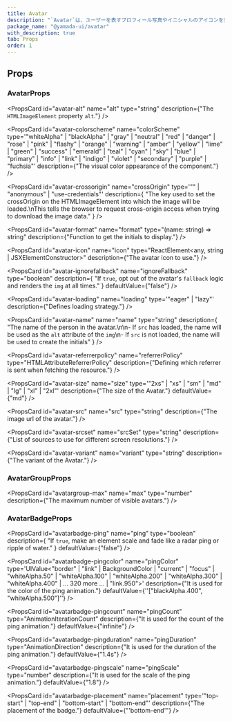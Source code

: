 ```yaml
---
title: Avatar
description: "`Avatar`は、ユーザーを表すプロフィール写真やイニシャルのアイコンを表示するコンポーネントです。"
package_name: "@yamada-ui/avatar"
with_description: true
tab: Props
order: 1
---
```


## Props

### AvatarProps

<PropsCard id="avatar-_accept" name="_accept" type="CSSUIObject" />

<PropsCard id="avatar-_active" name="_active" type="CSSUIObject" />

<PropsCard id="avatar-_after" name="_after" type="CSSUIObject" />

<PropsCard id="avatar-_anylink" name="_anyLink" type="CSSUIObject" />

<PropsCard id="avatar-_autofill" name="_autofill" type="CSSUIObject" />

<PropsCard id="avatar-_backdrop" name="_backdrop" type="CSSUIObject" />

<PropsCard id="avatar-_before" name="_before" type="CSSUIObject" />

<PropsCard id="avatar-_between" name="_between" type="CSSUIObject" />

<PropsCard id="avatar-_blank" name="_blank" type="CSSUIObject" />

<PropsCard id="avatar-_checked" name="_checked" type="CSSUIObject" />

<PropsCard id="avatar-_cue" name="_cue" type="CSSUIObject" />

<PropsCard id="avatar-_cueregion" name="_cueRegion" type="CSSUIObject" />

<PropsCard id="avatar-_dark" name="_dark" type="CSSUIObject" />

<PropsCard id="avatar-_default" name="_default" type="CSSUIObject" />

<PropsCard id="avatar-_disabled" name="_disabled" type="CSSUIObject" />

<PropsCard id="avatar-_empty" name="_empty" type="CSSUIObject" />

<PropsCard id="avatar-_enabled" name="_enabled" type="CSSUIObject" />

<PropsCard id="avatar-_end" name="_end" type="CSSUIObject" />

<PropsCard id="avatar-_even" name="_even" type="CSSUIObject" />

<PropsCard id="avatar-_expanded" name="_expanded" type="CSSUIObject" />

<PropsCard id="avatar-_fileselector" name="_fileSelector" type="CSSUIObject" />

<PropsCard id="avatar-_filled" name="_filled" type="CSSUIObject" />

<PropsCard id="avatar-_first" name="_first" type="CSSUIObject" />

<PropsCard id="avatar-_firstletter" name="_firstLetter" type="CSSUIObject" />

<PropsCard id="avatar-_firstline" name="_firstLine" type="CSSUIObject" />

<PropsCard id="avatar-_focus" name="_focus" type="CSSUIObject" />

<PropsCard id="avatar-_focusvisible" name="_focusVisible" type="CSSUIObject" />

<PropsCard id="avatar-_focuswithin" name="_focusWithin" type="CSSUIObject" />

<PropsCard id="avatar-_fullscreen" name="_fullScreen" type="CSSUIObject" />

<PropsCard id="avatar-_grabbed" name="_grabbed" type="CSSUIObject" />

<PropsCard id="avatar-_groupaccept" name="_groupAccept" type="CSSUIObject" />

<PropsCard id="avatar-_groupactive" name="_groupActive" type="CSSUIObject" />

<PropsCard id="avatar-_groupblank" name="_groupBlank" type="CSSUIObject" />

<PropsCard id="avatar-_groupchecked" name="_groupChecked" type="CSSUIObject" />

<PropsCard
  id="avatar-_groupdisabled"
  name="_groupDisabled"
  type="CSSUIObject"
/>

<PropsCard id="avatar-_groupenabled" name="_groupEnabled" type="CSSUIObject" />

<PropsCard
  id="avatar-_groupexpanded"
  name="_groupExpanded"
  type="CSSUIObject"
/>

<PropsCard id="avatar-_groupfocus" name="_groupFocus" type="CSSUIObject" />

<PropsCard
  id="avatar-_groupfocusvisible"
  name="_groupFocusVisible"
  type="CSSUIObject"
/>

<PropsCard
  id="avatar-_groupfocuswithin"
  name="_groupFocusWithin"
  type="CSSUIObject"
/>

<PropsCard id="avatar-_groupgrabbed" name="_groupGrabbed" type="CSSUIObject" />

<PropsCard
  id="avatar-_grouphorizontal"
  name="_groupHorizontal"
  type="CSSUIObject"
/>

<PropsCard id="avatar-_grouphover" name="_groupHover" type="CSSUIObject" />

<PropsCard id="avatar-_groupidle" name="_groupIdle" type="CSSUIObject" />

<PropsCard id="avatar-_groupinvalid" name="_groupInvalid" type="CSSUIObject" />

<PropsCard id="avatar-_grouploaded" name="_groupLoaded" type="CSSUIObject" />

<PropsCard id="avatar-_grouploading" name="_groupLoading" type="CSSUIObject" />

<PropsCard
  id="avatar-_groupoptional"
  name="_groupOptional"
  type="CSSUIObject"
/>

<PropsCard
  id="avatar-_groupplaceholdershown"
  name="_groupPlaceholderShown"
  type="CSSUIObject"
/>

<PropsCard id="avatar-_grouppressed" name="_groupPressed" type="CSSUIObject" />

<PropsCard
  id="avatar-_groupreadonly"
  name="_groupReadOnly"
  type="CSSUIObject"
/>

<PropsCard
  id="avatar-_groupreadwrite"
  name="_groupReadWrite"
  type="CSSUIObject"
/>

<PropsCard id="avatar-_groupreject" name="_groupReject" type="CSSUIObject" />

<PropsCard
  id="avatar-_grouprequired"
  name="_groupRequired"
  type="CSSUIObject"
/>

<PropsCard
  id="avatar-_groupselected"
  name="_groupSelected"
  type="CSSUIObject"
/>

<PropsCard
  id="avatar-_groupuserinvalid"
  name="_groupUserInvalid"
  type="CSSUIObject"
/>

<PropsCard id="avatar-_groupvalid" name="_groupValid" type="CSSUIObject" />

<PropsCard
  id="avatar-_groupvertical"
  name="_groupVertical"
  type="CSSUIObject"
/>

<PropsCard id="avatar-_hidden" name="_hidden" type="CSSUIObject" />

<PropsCard id="avatar-_holiday" name="_holiday" type="CSSUIObject" />

<PropsCard id="avatar-_horizontal" name="_horizontal" type="CSSUIObject" />

<PropsCard id="avatar-_hover" name="_hover" type="CSSUIObject" />

<PropsCard id="avatar-_idle" name="_idle" type="CSSUIObject" />

<PropsCard
  id="avatar-_indeterminate"
  name="_indeterminate"
  type="CSSUIObject"
/>

<PropsCard id="avatar-_inrange" name="_inRange" type="CSSUIObject" />

<PropsCard id="avatar-_invalid" name="_invalid" type="CSSUIObject" />

<PropsCard id="avatar-_last" name="_last" type="CSSUIObject" />

<PropsCard id="avatar-_light" name="_light" type="CSSUIObject" />

<PropsCard id="avatar-_link" name="_link" type="CSSUIObject" />

<PropsCard id="avatar-_loaded" name="_loaded" type="CSSUIObject" />

<PropsCard id="avatar-_loading" name="_loading" type="CSSUIObject" />

<PropsCard id="avatar-_marker" name="_marker" type="CSSUIObject" />

<PropsCard id="avatar-_mediadark" name="_mediaDark" type="CSSUIObject" />

<PropsCard id="avatar-_medialight" name="_mediaLight" type="CSSUIObject" />

<PropsCard
  id="avatar-_mediareducemotion"
  name="_mediaReduceMotion"
  type="CSSUIObject"
/>

<PropsCard id="avatar-_modal" name="_modal" type="CSSUIObject" />

<PropsCard id="avatar-_nativeactive" name="_nativeActive" type="CSSUIObject" />

<PropsCard
  id="avatar-_nativechecked"
  name="_nativeChecked"
  type="CSSUIObject"
/>

<PropsCard
  id="avatar-_nativedisabled"
  name="_nativeDisabled"
  type="CSSUIObject"
/>

<PropsCard id="avatar-_nativefocus" name="_nativeFocus" type="CSSUIObject" />

<PropsCard
  id="avatar-_nativefocusvisible"
  name="_nativeFocusVisible"
  type="CSSUIObject"
/>

<PropsCard
  id="avatar-_nativefocuswithin"
  name="_nativeFocusWithin"
  type="CSSUIObject"
/>

<PropsCard id="avatar-_nativehidden" name="_nativeHidden" type="CSSUIObject" />

<PropsCard id="avatar-_nativehover" name="_nativeHover" type="CSSUIObject" />

<PropsCard
  id="avatar-_nativereadonly"
  name="_nativeReadOnly"
  type="CSSUIObject"
/>

<PropsCard id="avatar-_nativetarget" name="_nativeTarget" type="CSSUIObject" />

<PropsCard id="avatar-_nativevalid" name="_nativeValid" type="CSSUIObject" />

<PropsCard id="avatar-_notfirst" name="_notFirst" type="CSSUIObject" />

<PropsCard id="avatar-_notlast" name="_notLast" type="CSSUIObject" />

<PropsCard id="avatar-_nottarget" name="_notTarget" type="CSSUIObject" />

<PropsCard id="avatar-_odd" name="_odd" type="CSSUIObject" />

<PropsCard id="avatar-_only" name="_only" type="CSSUIObject" />

<PropsCard id="avatar-_optional" name="_optional" type="CSSUIObject" />

<PropsCard id="avatar-_outrange" name="_outRange" type="CSSUIObject" />

<PropsCard id="avatar-_outside" name="_outside" type="CSSUIObject" />

<PropsCard id="avatar-_paused" name="_paused" type="CSSUIObject" />

<PropsCard id="avatar-_peeraccept" name="_peerAccept" type="CSSUIObject" />

<PropsCard id="avatar-_peeractive" name="_peerActive" type="CSSUIObject" />

<PropsCard id="avatar-_peerblank" name="_peerBlank" type="CSSUIObject" />

<PropsCard id="avatar-_peerchecked" name="_peerChecked" type="CSSUIObject" />

<PropsCard id="avatar-_peerdisabled" name="_peerDisabled" type="CSSUIObject" />

<PropsCard id="avatar-_peerenabled" name="_peerEnabled" type="CSSUIObject" />

<PropsCard id="avatar-_peerexpanded" name="_peerExpanded" type="CSSUIObject" />

<PropsCard id="avatar-_peerfocus" name="_peerFocus" type="CSSUIObject" />

<PropsCard
  id="avatar-_peerfocusvisible"
  name="_peerFocusVisible"
  type="CSSUIObject"
/>

<PropsCard
  id="avatar-_peerfocuswithin"
  name="_peerFocusWithin"
  type="CSSUIObject"
/>

<PropsCard id="avatar-_peergrabbed" name="_peerGrabbed" type="CSSUIObject" />

<PropsCard
  id="avatar-_peerhorizontal"
  name="_peerHorizontal"
  type="CSSUIObject"
/>

<PropsCard id="avatar-_peerhover" name="_peerHover" type="CSSUIObject" />

<PropsCard id="avatar-_peeridle" name="_peerIdle" type="CSSUIObject" />

<PropsCard id="avatar-_peerinvalid" name="_peerInvalid" type="CSSUIObject" />

<PropsCard id="avatar-_peerloaded" name="_peerLoaded" type="CSSUIObject" />

<PropsCard id="avatar-_peerloading" name="_peerLoading" type="CSSUIObject" />

<PropsCard id="avatar-_peeroptional" name="_peerOptional" type="CSSUIObject" />

<PropsCard
  id="avatar-_peerplaceholdershown"
  name="_peerPlaceholderShown"
  type="CSSUIObject"
/>

<PropsCard id="avatar-_peerpressed" name="_peerPressed" type="CSSUIObject" />

<PropsCard id="avatar-_peerreadonly" name="_peerReadOnly" type="CSSUIObject" />

<PropsCard
  id="avatar-_peerreadwrite"
  name="_peerReadWrite"
  type="CSSUIObject"
/>

<PropsCard id="avatar-_peerreject" name="_peerReject" type="CSSUIObject" />

<PropsCard id="avatar-_peerrequired" name="_peerRequired" type="CSSUIObject" />

<PropsCard id="avatar-_peerselected" name="_peerSelected" type="CSSUIObject" />

<PropsCard
  id="avatar-_peeruserinvalid"
  name="_peerUserInvalid"
  type="CSSUIObject"
/>

<PropsCard id="avatar-_peervalid" name="_peerValid" type="CSSUIObject" />

<PropsCard id="avatar-_peervertical" name="_peerVertical" type="CSSUIObject" />

<PropsCard id="avatar-_picture" name="_picture" type="CSSUIObject" />

<PropsCard id="avatar-_placeholder" name="_placeholder" type="CSSUIObject" />

<PropsCard
  id="avatar-_placeholdershown"
  name="_placeholderShown"
  type="CSSUIObject"
/>

<PropsCard id="avatar-_playing" name="_playing" type="CSSUIObject" />

<PropsCard id="avatar-_pressed" name="_pressed" type="CSSUIObject" />

<PropsCard id="avatar-_print" name="_print" type="CSSUIObject" />

<PropsCard id="avatar-_readonly" name="_readOnly" type="CSSUIObject" />

<PropsCard id="avatar-_readwrite" name="_readWrite" type="CSSUIObject" />

<PropsCard id="avatar-_reject" name="_reject" type="CSSUIObject" />

<PropsCard id="avatar-_required" name="_required" type="CSSUIObject" />

<PropsCard id="avatar-_ripple" name="_ripple" type="CSSUIObject" />

<PropsCard id="avatar-_scrollbar" name="_scrollbar" type="CSSUIObject" />

<PropsCard
  id="avatar-_scrollbarbutton"
  name="_scrollbarButton"
  type="CSSUIObject"
/>

<PropsCard
  id="avatar-_scrollbarcorner"
  name="_scrollbarCorner"
  type="CSSUIObject"
/>

<PropsCard
  id="avatar-_scrollbarthumb"
  name="_scrollbarThumb"
  type="CSSUIObject"
/>

<PropsCard
  id="avatar-_scrollbartrack"
  name="_scrollbarTrack"
  type="CSSUIObject"
/>

<PropsCard
  id="avatar-_scrollbartrackpiece"
  name="_scrollbarTrackPiece"
  type="CSSUIObject"
/>

<PropsCard id="avatar-_selected" name="_selected" type="CSSUIObject" />

<PropsCard id="avatar-_selection" name="_selection" type="CSSUIObject" />

<PropsCard id="avatar-_start" name="_start" type="CSSUIObject" />

<PropsCard id="avatar-_target" name="_target" type="CSSUIObject" />

<PropsCard id="avatar-_today" name="_today" type="CSSUIObject" />

<PropsCard id="avatar-_userinvalid" name="_userInvalid" type="CSSUIObject" />

<PropsCard id="avatar-_valid" name="_valid" type="CSSUIObject" />

<PropsCard id="avatar-_vertical" name="_vertical" type="CSSUIObject" />

<PropsCard id="avatar-_visited" name="_visited" type="CSSUIObject" />

<PropsCard id="avatar-_weekend" name="_weekend" type="CSSUIObject" />

<PropsCard
  id="avatar-alt"
  name="alt"
  type="string"
  description={"The `HTMLImageElement` property `alt`."}
/>

<PropsCard
  id="avatar-colorscheme"
  name="colorScheme"
  type='"whiteAlpha" | "blackAlpha" | "gray" | "neutral" | "red" | "danger" | "rose" | "pink" | "flashy" | "orange" | "warning" | "amber" | "yellow" | "lime" | "green" | "success" | "emerald" | "teal" | "cyan" | "sky" | "blue" | "primary" | "info" | "link" | "indigo" | "violet" | "secondary" | "purple" | "fuchsia"'
  description={"The visual color appearance of the component."}
/>

<PropsCard
  id="avatar-crossorigin"
  name="crossOrigin"
  type='"" | "anonymous" | "use-credentials"'
  description={
    "The key used to set the crossOrigin on the HTMLImageElement into which the image will be loaded.\nThis tells the browser to request cross-origin access when trying to download the image data."
  }
/>

<PropsCard
  id="avatar-format"
  name="format"
  type="(name: string) => string"
  description={"Function to get the initials to display."}
/>

<PropsCard
  id="avatar-icon"
  name="icon"
  type="ReactElement<any, string | JSXElementConstructor<any>>"
  description={"The avatar icon to use."}
/>

<PropsCard
  id="avatar-ignorefallback"
  name="ignoreFallback"
  type="boolean"
  description={
    "If `true`, opt out of the avatar's `fallback` logic and renders the `img` at all times."
  }
  defaultValue={"false"}
/>

<PropsCard
  id="avatar-loading"
  name="loading"
  type='"eager" | "lazy"'
  description={"Defines loading strategy."}
/>

<PropsCard
  id="avatar-name"
  name="name"
  type="string"
  description={
    "The name of the person in the avatar.\n\n- If `src` has loaded, the name will be used as the `alt` attribute of the `img`\n- If `src` is not loaded, the name will be used to create the initials"
  }
/>

<PropsCard
  id="avatar-referrerpolicy"
  name="referrerPolicy"
  type="HTMLAttributeReferrerPolicy"
  description={"Defining which referrer is sent when fetching the resource."}
/>

<PropsCard
  id="avatar-size"
  name="size"
  type='"2xs" | "xs" | "sm" | "md" | "lg" | "xl" | "2xl"'
  description={"The size of the Avatar."}
  defaultValue={"md"}
/>

<PropsCard
  id="avatar-src"
  name="src"
  type="string"
  description={"The image url of the avatar."}
/>

<PropsCard
  id="avatar-srcset"
  name="srcSet"
  type="string"
  description={"List of sources to use for different screen resolutions."}
/>

<PropsCard
  id="avatar-variant"
  name="variant"
  type="string"
  description={"The variant of the Avatar."}
/>

### AvatarGroupProps

<PropsCard id="avatargroup-_accept" name="_accept" type="CSSUIObject" />

<PropsCard id="avatargroup-_active" name="_active" type="CSSUIObject" />

<PropsCard id="avatargroup-_after" name="_after" type="CSSUIObject" />

<PropsCard id="avatargroup-_anylink" name="_anyLink" type="CSSUIObject" />

<PropsCard id="avatargroup-_autofill" name="_autofill" type="CSSUIObject" />

<PropsCard id="avatargroup-_backdrop" name="_backdrop" type="CSSUIObject" />

<PropsCard id="avatargroup-_before" name="_before" type="CSSUIObject" />

<PropsCard id="avatargroup-_between" name="_between" type="CSSUIObject" />

<PropsCard id="avatargroup-_blank" name="_blank" type="CSSUIObject" />

<PropsCard id="avatargroup-_checked" name="_checked" type="CSSUIObject" />

<PropsCard id="avatargroup-_cue" name="_cue" type="CSSUIObject" />

<PropsCard id="avatargroup-_cueregion" name="_cueRegion" type="CSSUIObject" />

<PropsCard id="avatargroup-_dark" name="_dark" type="CSSUIObject" />

<PropsCard id="avatargroup-_default" name="_default" type="CSSUIObject" />

<PropsCard id="avatargroup-_disabled" name="_disabled" type="CSSUIObject" />

<PropsCard id="avatargroup-_empty" name="_empty" type="CSSUIObject" />

<PropsCard id="avatargroup-_enabled" name="_enabled" type="CSSUIObject" />

<PropsCard id="avatargroup-_end" name="_end" type="CSSUIObject" />

<PropsCard id="avatargroup-_even" name="_even" type="CSSUIObject" />

<PropsCard id="avatargroup-_expanded" name="_expanded" type="CSSUIObject" />

<PropsCard
  id="avatargroup-_fileselector"
  name="_fileSelector"
  type="CSSUIObject"
/>

<PropsCard id="avatargroup-_filled" name="_filled" type="CSSUIObject" />

<PropsCard id="avatargroup-_first" name="_first" type="CSSUIObject" />

<PropsCard
  id="avatargroup-_firstletter"
  name="_firstLetter"
  type="CSSUIObject"
/>

<PropsCard id="avatargroup-_firstline" name="_firstLine" type="CSSUIObject" />

<PropsCard id="avatargroup-_focus" name="_focus" type="CSSUIObject" />

<PropsCard
  id="avatargroup-_focusvisible"
  name="_focusVisible"
  type="CSSUIObject"
/>

<PropsCard
  id="avatargroup-_focuswithin"
  name="_focusWithin"
  type="CSSUIObject"
/>

<PropsCard id="avatargroup-_fullscreen" name="_fullScreen" type="CSSUIObject" />

<PropsCard id="avatargroup-_grabbed" name="_grabbed" type="CSSUIObject" />

<PropsCard
  id="avatargroup-_groupaccept"
  name="_groupAccept"
  type="CSSUIObject"
/>

<PropsCard
  id="avatargroup-_groupactive"
  name="_groupActive"
  type="CSSUIObject"
/>

<PropsCard id="avatargroup-_groupblank" name="_groupBlank" type="CSSUIObject" />

<PropsCard
  id="avatargroup-_groupchecked"
  name="_groupChecked"
  type="CSSUIObject"
/>

<PropsCard
  id="avatargroup-_groupdisabled"
  name="_groupDisabled"
  type="CSSUIObject"
/>

<PropsCard
  id="avatargroup-_groupenabled"
  name="_groupEnabled"
  type="CSSUIObject"
/>

<PropsCard
  id="avatargroup-_groupexpanded"
  name="_groupExpanded"
  type="CSSUIObject"
/>

<PropsCard id="avatargroup-_groupfocus" name="_groupFocus" type="CSSUIObject" />

<PropsCard
  id="avatargroup-_groupfocusvisible"
  name="_groupFocusVisible"
  type="CSSUIObject"
/>

<PropsCard
  id="avatargroup-_groupfocuswithin"
  name="_groupFocusWithin"
  type="CSSUIObject"
/>

<PropsCard
  id="avatargroup-_groupgrabbed"
  name="_groupGrabbed"
  type="CSSUIObject"
/>

<PropsCard
  id="avatargroup-_grouphorizontal"
  name="_groupHorizontal"
  type="CSSUIObject"
/>

<PropsCard id="avatargroup-_grouphover" name="_groupHover" type="CSSUIObject" />

<PropsCard id="avatargroup-_groupidle" name="_groupIdle" type="CSSUIObject" />

<PropsCard
  id="avatargroup-_groupinvalid"
  name="_groupInvalid"
  type="CSSUIObject"
/>

<PropsCard
  id="avatargroup-_grouploaded"
  name="_groupLoaded"
  type="CSSUIObject"
/>

<PropsCard
  id="avatargroup-_grouploading"
  name="_groupLoading"
  type="CSSUIObject"
/>

<PropsCard
  id="avatargroup-_groupoptional"
  name="_groupOptional"
  type="CSSUIObject"
/>

<PropsCard
  id="avatargroup-_groupplaceholdershown"
  name="_groupPlaceholderShown"
  type="CSSUIObject"
/>

<PropsCard
  id="avatargroup-_grouppressed"
  name="_groupPressed"
  type="CSSUIObject"
/>

<PropsCard
  id="avatargroup-_groupreadonly"
  name="_groupReadOnly"
  type="CSSUIObject"
/>

<PropsCard
  id="avatargroup-_groupreadwrite"
  name="_groupReadWrite"
  type="CSSUIObject"
/>

<PropsCard
  id="avatargroup-_groupreject"
  name="_groupReject"
  type="CSSUIObject"
/>

<PropsCard
  id="avatargroup-_grouprequired"
  name="_groupRequired"
  type="CSSUIObject"
/>

<PropsCard
  id="avatargroup-_groupselected"
  name="_groupSelected"
  type="CSSUIObject"
/>

<PropsCard
  id="avatargroup-_groupuserinvalid"
  name="_groupUserInvalid"
  type="CSSUIObject"
/>

<PropsCard id="avatargroup-_groupvalid" name="_groupValid" type="CSSUIObject" />

<PropsCard
  id="avatargroup-_groupvertical"
  name="_groupVertical"
  type="CSSUIObject"
/>

<PropsCard id="avatargroup-_hidden" name="_hidden" type="CSSUIObject" />

<PropsCard id="avatargroup-_holiday" name="_holiday" type="CSSUIObject" />

<PropsCard id="avatargroup-_horizontal" name="_horizontal" type="CSSUIObject" />

<PropsCard id="avatargroup-_hover" name="_hover" type="CSSUIObject" />

<PropsCard id="avatargroup-_idle" name="_idle" type="CSSUIObject" />

<PropsCard
  id="avatargroup-_indeterminate"
  name="_indeterminate"
  type="CSSUIObject"
/>

<PropsCard id="avatargroup-_inrange" name="_inRange" type="CSSUIObject" />

<PropsCard id="avatargroup-_invalid" name="_invalid" type="CSSUIObject" />

<PropsCard id="avatargroup-_last" name="_last" type="CSSUIObject" />

<PropsCard id="avatargroup-_light" name="_light" type="CSSUIObject" />

<PropsCard id="avatargroup-_link" name="_link" type="CSSUIObject" />

<PropsCard id="avatargroup-_loaded" name="_loaded" type="CSSUIObject" />

<PropsCard id="avatargroup-_loading" name="_loading" type="CSSUIObject" />

<PropsCard id="avatargroup-_marker" name="_marker" type="CSSUIObject" />

<PropsCard id="avatargroup-_mediadark" name="_mediaDark" type="CSSUIObject" />

<PropsCard id="avatargroup-_medialight" name="_mediaLight" type="CSSUIObject" />

<PropsCard
  id="avatargroup-_mediareducemotion"
  name="_mediaReduceMotion"
  type="CSSUIObject"
/>

<PropsCard id="avatargroup-_modal" name="_modal" type="CSSUIObject" />

<PropsCard
  id="avatargroup-_nativeactive"
  name="_nativeActive"
  type="CSSUIObject"
/>

<PropsCard
  id="avatargroup-_nativechecked"
  name="_nativeChecked"
  type="CSSUIObject"
/>

<PropsCard
  id="avatargroup-_nativedisabled"
  name="_nativeDisabled"
  type="CSSUIObject"
/>

<PropsCard
  id="avatargroup-_nativefocus"
  name="_nativeFocus"
  type="CSSUIObject"
/>

<PropsCard
  id="avatargroup-_nativefocusvisible"
  name="_nativeFocusVisible"
  type="CSSUIObject"
/>

<PropsCard
  id="avatargroup-_nativefocuswithin"
  name="_nativeFocusWithin"
  type="CSSUIObject"
/>

<PropsCard
  id="avatargroup-_nativehidden"
  name="_nativeHidden"
  type="CSSUIObject"
/>

<PropsCard
  id="avatargroup-_nativehover"
  name="_nativeHover"
  type="CSSUIObject"
/>

<PropsCard
  id="avatargroup-_nativereadonly"
  name="_nativeReadOnly"
  type="CSSUIObject"
/>

<PropsCard
  id="avatargroup-_nativetarget"
  name="_nativeTarget"
  type="CSSUIObject"
/>

<PropsCard
  id="avatargroup-_nativevalid"
  name="_nativeValid"
  type="CSSUIObject"
/>

<PropsCard id="avatargroup-_notfirst" name="_notFirst" type="CSSUIObject" />

<PropsCard id="avatargroup-_notlast" name="_notLast" type="CSSUIObject" />

<PropsCard id="avatargroup-_nottarget" name="_notTarget" type="CSSUIObject" />

<PropsCard id="avatargroup-_odd" name="_odd" type="CSSUIObject" />

<PropsCard id="avatargroup-_only" name="_only" type="CSSUIObject" />

<PropsCard id="avatargroup-_optional" name="_optional" type="CSSUIObject" />

<PropsCard id="avatargroup-_outrange" name="_outRange" type="CSSUIObject" />

<PropsCard id="avatargroup-_outside" name="_outside" type="CSSUIObject" />

<PropsCard id="avatargroup-_paused" name="_paused" type="CSSUIObject" />

<PropsCard id="avatargroup-_peeraccept" name="_peerAccept" type="CSSUIObject" />

<PropsCard id="avatargroup-_peeractive" name="_peerActive" type="CSSUIObject" />

<PropsCard id="avatargroup-_peerblank" name="_peerBlank" type="CSSUIObject" />

<PropsCard
  id="avatargroup-_peerchecked"
  name="_peerChecked"
  type="CSSUIObject"
/>

<PropsCard
  id="avatargroup-_peerdisabled"
  name="_peerDisabled"
  type="CSSUIObject"
/>

<PropsCard
  id="avatargroup-_peerenabled"
  name="_peerEnabled"
  type="CSSUIObject"
/>

<PropsCard
  id="avatargroup-_peerexpanded"
  name="_peerExpanded"
  type="CSSUIObject"
/>

<PropsCard id="avatargroup-_peerfocus" name="_peerFocus" type="CSSUIObject" />

<PropsCard
  id="avatargroup-_peerfocusvisible"
  name="_peerFocusVisible"
  type="CSSUIObject"
/>

<PropsCard
  id="avatargroup-_peerfocuswithin"
  name="_peerFocusWithin"
  type="CSSUIObject"
/>

<PropsCard
  id="avatargroup-_peergrabbed"
  name="_peerGrabbed"
  type="CSSUIObject"
/>

<PropsCard
  id="avatargroup-_peerhorizontal"
  name="_peerHorizontal"
  type="CSSUIObject"
/>

<PropsCard id="avatargroup-_peerhover" name="_peerHover" type="CSSUIObject" />

<PropsCard id="avatargroup-_peeridle" name="_peerIdle" type="CSSUIObject" />

<PropsCard
  id="avatargroup-_peerinvalid"
  name="_peerInvalid"
  type="CSSUIObject"
/>

<PropsCard id="avatargroup-_peerloaded" name="_peerLoaded" type="CSSUIObject" />

<PropsCard
  id="avatargroup-_peerloading"
  name="_peerLoading"
  type="CSSUIObject"
/>

<PropsCard
  id="avatargroup-_peeroptional"
  name="_peerOptional"
  type="CSSUIObject"
/>

<PropsCard
  id="avatargroup-_peerplaceholdershown"
  name="_peerPlaceholderShown"
  type="CSSUIObject"
/>

<PropsCard
  id="avatargroup-_peerpressed"
  name="_peerPressed"
  type="CSSUIObject"
/>

<PropsCard
  id="avatargroup-_peerreadonly"
  name="_peerReadOnly"
  type="CSSUIObject"
/>

<PropsCard
  id="avatargroup-_peerreadwrite"
  name="_peerReadWrite"
  type="CSSUIObject"
/>

<PropsCard id="avatargroup-_peerreject" name="_peerReject" type="CSSUIObject" />

<PropsCard
  id="avatargroup-_peerrequired"
  name="_peerRequired"
  type="CSSUIObject"
/>

<PropsCard
  id="avatargroup-_peerselected"
  name="_peerSelected"
  type="CSSUIObject"
/>

<PropsCard
  id="avatargroup-_peeruserinvalid"
  name="_peerUserInvalid"
  type="CSSUIObject"
/>

<PropsCard id="avatargroup-_peervalid" name="_peerValid" type="CSSUIObject" />

<PropsCard
  id="avatargroup-_peervertical"
  name="_peerVertical"
  type="CSSUIObject"
/>

<PropsCard id="avatargroup-_picture" name="_picture" type="CSSUIObject" />

<PropsCard
  id="avatargroup-_placeholder"
  name="_placeholder"
  type="CSSUIObject"
/>

<PropsCard
  id="avatargroup-_placeholdershown"
  name="_placeholderShown"
  type="CSSUIObject"
/>

<PropsCard id="avatargroup-_playing" name="_playing" type="CSSUIObject" />

<PropsCard id="avatargroup-_pressed" name="_pressed" type="CSSUIObject" />

<PropsCard id="avatargroup-_print" name="_print" type="CSSUIObject" />

<PropsCard id="avatargroup-_readonly" name="_readOnly" type="CSSUIObject" />

<PropsCard id="avatargroup-_readwrite" name="_readWrite" type="CSSUIObject" />

<PropsCard id="avatargroup-_reject" name="_reject" type="CSSUIObject" />

<PropsCard id="avatargroup-_required" name="_required" type="CSSUIObject" />

<PropsCard id="avatargroup-_ripple" name="_ripple" type="CSSUIObject" />

<PropsCard id="avatargroup-_scrollbar" name="_scrollbar" type="CSSUIObject" />

<PropsCard
  id="avatargroup-_scrollbarbutton"
  name="_scrollbarButton"
  type="CSSUIObject"
/>

<PropsCard
  id="avatargroup-_scrollbarcorner"
  name="_scrollbarCorner"
  type="CSSUIObject"
/>

<PropsCard
  id="avatargroup-_scrollbarthumb"
  name="_scrollbarThumb"
  type="CSSUIObject"
/>

<PropsCard
  id="avatargroup-_scrollbartrack"
  name="_scrollbarTrack"
  type="CSSUIObject"
/>

<PropsCard
  id="avatargroup-_scrollbartrackpiece"
  name="_scrollbarTrackPiece"
  type="CSSUIObject"
/>

<PropsCard id="avatargroup-_selected" name="_selected" type="CSSUIObject" />

<PropsCard id="avatargroup-_selection" name="_selection" type="CSSUIObject" />

<PropsCard id="avatargroup-_start" name="_start" type="CSSUIObject" />

<PropsCard id="avatargroup-_target" name="_target" type="CSSUIObject" />

<PropsCard id="avatargroup-_today" name="_today" type="CSSUIObject" />

<PropsCard
  id="avatargroup-_userinvalid"
  name="_userInvalid"
  type="CSSUIObject"
/>

<PropsCard id="avatargroup-_valid" name="_valid" type="CSSUIObject" />

<PropsCard id="avatargroup-_vertical" name="_vertical" type="CSSUIObject" />

<PropsCard id="avatargroup-_visited" name="_visited" type="CSSUIObject" />

<PropsCard id="avatargroup-_weekend" name="_weekend" type="CSSUIObject" />

<PropsCard
  id="avatargroup-max"
  name="max"
  type="number"
  description={"The maximum number of visible avatars."}
/>

### AvatarBadgeProps

<PropsCard id="avatarbadge-_accept" name="_accept" type="CSSUIObject" />

<PropsCard id="avatarbadge-_active" name="_active" type="CSSUIObject" />

<PropsCard id="avatarbadge-_after" name="_after" type="CSSUIObject" />

<PropsCard id="avatarbadge-_anylink" name="_anyLink" type="CSSUIObject" />

<PropsCard id="avatarbadge-_autofill" name="_autofill" type="CSSUIObject" />

<PropsCard id="avatarbadge-_backdrop" name="_backdrop" type="CSSUIObject" />

<PropsCard id="avatarbadge-_before" name="_before" type="CSSUIObject" />

<PropsCard id="avatarbadge-_between" name="_between" type="CSSUIObject" />

<PropsCard id="avatarbadge-_blank" name="_blank" type="CSSUIObject" />

<PropsCard id="avatarbadge-_checked" name="_checked" type="CSSUIObject" />

<PropsCard id="avatarbadge-_cue" name="_cue" type="CSSUIObject" />

<PropsCard id="avatarbadge-_cueregion" name="_cueRegion" type="CSSUIObject" />

<PropsCard id="avatarbadge-_dark" name="_dark" type="CSSUIObject" />

<PropsCard id="avatarbadge-_default" name="_default" type="CSSUIObject" />

<PropsCard id="avatarbadge-_disabled" name="_disabled" type="CSSUIObject" />

<PropsCard id="avatarbadge-_empty" name="_empty" type="CSSUIObject" />

<PropsCard id="avatarbadge-_enabled" name="_enabled" type="CSSUIObject" />

<PropsCard id="avatarbadge-_end" name="_end" type="CSSUIObject" />

<PropsCard id="avatarbadge-_even" name="_even" type="CSSUIObject" />

<PropsCard id="avatarbadge-_expanded" name="_expanded" type="CSSUIObject" />

<PropsCard
  id="avatarbadge-_fileselector"
  name="_fileSelector"
  type="CSSUIObject"
/>

<PropsCard id="avatarbadge-_filled" name="_filled" type="CSSUIObject" />

<PropsCard id="avatarbadge-_first" name="_first" type="CSSUIObject" />

<PropsCard
  id="avatarbadge-_firstletter"
  name="_firstLetter"
  type="CSSUIObject"
/>

<PropsCard id="avatarbadge-_firstline" name="_firstLine" type="CSSUIObject" />

<PropsCard id="avatarbadge-_focus" name="_focus" type="CSSUIObject" />

<PropsCard
  id="avatarbadge-_focusvisible"
  name="_focusVisible"
  type="CSSUIObject"
/>

<PropsCard
  id="avatarbadge-_focuswithin"
  name="_focusWithin"
  type="CSSUIObject"
/>

<PropsCard id="avatarbadge-_fullscreen" name="_fullScreen" type="CSSUIObject" />

<PropsCard id="avatarbadge-_grabbed" name="_grabbed" type="CSSUIObject" />

<PropsCard
  id="avatarbadge-_groupaccept"
  name="_groupAccept"
  type="CSSUIObject"
/>

<PropsCard
  id="avatarbadge-_groupactive"
  name="_groupActive"
  type="CSSUIObject"
/>

<PropsCard id="avatarbadge-_groupblank" name="_groupBlank" type="CSSUIObject" />

<PropsCard
  id="avatarbadge-_groupchecked"
  name="_groupChecked"
  type="CSSUIObject"
/>

<PropsCard
  id="avatarbadge-_groupdisabled"
  name="_groupDisabled"
  type="CSSUIObject"
/>

<PropsCard
  id="avatarbadge-_groupenabled"
  name="_groupEnabled"
  type="CSSUIObject"
/>

<PropsCard
  id="avatarbadge-_groupexpanded"
  name="_groupExpanded"
  type="CSSUIObject"
/>

<PropsCard id="avatarbadge-_groupfocus" name="_groupFocus" type="CSSUIObject" />

<PropsCard
  id="avatarbadge-_groupfocusvisible"
  name="_groupFocusVisible"
  type="CSSUIObject"
/>

<PropsCard
  id="avatarbadge-_groupfocuswithin"
  name="_groupFocusWithin"
  type="CSSUIObject"
/>

<PropsCard
  id="avatarbadge-_groupgrabbed"
  name="_groupGrabbed"
  type="CSSUIObject"
/>

<PropsCard
  id="avatarbadge-_grouphorizontal"
  name="_groupHorizontal"
  type="CSSUIObject"
/>

<PropsCard id="avatarbadge-_grouphover" name="_groupHover" type="CSSUIObject" />

<PropsCard id="avatarbadge-_groupidle" name="_groupIdle" type="CSSUIObject" />

<PropsCard
  id="avatarbadge-_groupinvalid"
  name="_groupInvalid"
  type="CSSUIObject"
/>

<PropsCard
  id="avatarbadge-_grouploaded"
  name="_groupLoaded"
  type="CSSUIObject"
/>

<PropsCard
  id="avatarbadge-_grouploading"
  name="_groupLoading"
  type="CSSUIObject"
/>

<PropsCard
  id="avatarbadge-_groupoptional"
  name="_groupOptional"
  type="CSSUIObject"
/>

<PropsCard
  id="avatarbadge-_groupplaceholdershown"
  name="_groupPlaceholderShown"
  type="CSSUIObject"
/>

<PropsCard
  id="avatarbadge-_grouppressed"
  name="_groupPressed"
  type="CSSUIObject"
/>

<PropsCard
  id="avatarbadge-_groupreadonly"
  name="_groupReadOnly"
  type="CSSUIObject"
/>

<PropsCard
  id="avatarbadge-_groupreadwrite"
  name="_groupReadWrite"
  type="CSSUIObject"
/>

<PropsCard
  id="avatarbadge-_groupreject"
  name="_groupReject"
  type="CSSUIObject"
/>

<PropsCard
  id="avatarbadge-_grouprequired"
  name="_groupRequired"
  type="CSSUIObject"
/>

<PropsCard
  id="avatarbadge-_groupselected"
  name="_groupSelected"
  type="CSSUIObject"
/>

<PropsCard
  id="avatarbadge-_groupuserinvalid"
  name="_groupUserInvalid"
  type="CSSUIObject"
/>

<PropsCard id="avatarbadge-_groupvalid" name="_groupValid" type="CSSUIObject" />

<PropsCard
  id="avatarbadge-_groupvertical"
  name="_groupVertical"
  type="CSSUIObject"
/>

<PropsCard id="avatarbadge-_hidden" name="_hidden" type="CSSUIObject" />

<PropsCard id="avatarbadge-_holiday" name="_holiday" type="CSSUIObject" />

<PropsCard id="avatarbadge-_horizontal" name="_horizontal" type="CSSUIObject" />

<PropsCard id="avatarbadge-_hover" name="_hover" type="CSSUIObject" />

<PropsCard id="avatarbadge-_idle" name="_idle" type="CSSUIObject" />

<PropsCard
  id="avatarbadge-_indeterminate"
  name="_indeterminate"
  type="CSSUIObject"
/>

<PropsCard id="avatarbadge-_inrange" name="_inRange" type="CSSUIObject" />

<PropsCard id="avatarbadge-_invalid" name="_invalid" type="CSSUIObject" />

<PropsCard id="avatarbadge-_last" name="_last" type="CSSUIObject" />

<PropsCard id="avatarbadge-_light" name="_light" type="CSSUIObject" />

<PropsCard id="avatarbadge-_link" name="_link" type="CSSUIObject" />

<PropsCard id="avatarbadge-_loaded" name="_loaded" type="CSSUIObject" />

<PropsCard id="avatarbadge-_loading" name="_loading" type="CSSUIObject" />

<PropsCard id="avatarbadge-_marker" name="_marker" type="CSSUIObject" />

<PropsCard id="avatarbadge-_mediadark" name="_mediaDark" type="CSSUIObject" />

<PropsCard id="avatarbadge-_medialight" name="_mediaLight" type="CSSUIObject" />

<PropsCard
  id="avatarbadge-_mediareducemotion"
  name="_mediaReduceMotion"
  type="CSSUIObject"
/>

<PropsCard id="avatarbadge-_modal" name="_modal" type="CSSUIObject" />

<PropsCard
  id="avatarbadge-_nativeactive"
  name="_nativeActive"
  type="CSSUIObject"
/>

<PropsCard
  id="avatarbadge-_nativechecked"
  name="_nativeChecked"
  type="CSSUIObject"
/>

<PropsCard
  id="avatarbadge-_nativedisabled"
  name="_nativeDisabled"
  type="CSSUIObject"
/>

<PropsCard
  id="avatarbadge-_nativefocus"
  name="_nativeFocus"
  type="CSSUIObject"
/>

<PropsCard
  id="avatarbadge-_nativefocusvisible"
  name="_nativeFocusVisible"
  type="CSSUIObject"
/>

<PropsCard
  id="avatarbadge-_nativefocuswithin"
  name="_nativeFocusWithin"
  type="CSSUIObject"
/>

<PropsCard
  id="avatarbadge-_nativehidden"
  name="_nativeHidden"
  type="CSSUIObject"
/>

<PropsCard
  id="avatarbadge-_nativehover"
  name="_nativeHover"
  type="CSSUIObject"
/>

<PropsCard
  id="avatarbadge-_nativereadonly"
  name="_nativeReadOnly"
  type="CSSUIObject"
/>

<PropsCard
  id="avatarbadge-_nativetarget"
  name="_nativeTarget"
  type="CSSUIObject"
/>

<PropsCard
  id="avatarbadge-_nativevalid"
  name="_nativeValid"
  type="CSSUIObject"
/>

<PropsCard id="avatarbadge-_notfirst" name="_notFirst" type="CSSUIObject" />

<PropsCard id="avatarbadge-_notlast" name="_notLast" type="CSSUIObject" />

<PropsCard id="avatarbadge-_nottarget" name="_notTarget" type="CSSUIObject" />

<PropsCard id="avatarbadge-_odd" name="_odd" type="CSSUIObject" />

<PropsCard id="avatarbadge-_only" name="_only" type="CSSUIObject" />

<PropsCard id="avatarbadge-_optional" name="_optional" type="CSSUIObject" />

<PropsCard id="avatarbadge-_outrange" name="_outRange" type="CSSUIObject" />

<PropsCard id="avatarbadge-_outside" name="_outside" type="CSSUIObject" />

<PropsCard id="avatarbadge-_paused" name="_paused" type="CSSUIObject" />

<PropsCard id="avatarbadge-_peeraccept" name="_peerAccept" type="CSSUIObject" />

<PropsCard id="avatarbadge-_peeractive" name="_peerActive" type="CSSUIObject" />

<PropsCard id="avatarbadge-_peerblank" name="_peerBlank" type="CSSUIObject" />

<PropsCard
  id="avatarbadge-_peerchecked"
  name="_peerChecked"
  type="CSSUIObject"
/>

<PropsCard
  id="avatarbadge-_peerdisabled"
  name="_peerDisabled"
  type="CSSUIObject"
/>

<PropsCard
  id="avatarbadge-_peerenabled"
  name="_peerEnabled"
  type="CSSUIObject"
/>

<PropsCard
  id="avatarbadge-_peerexpanded"
  name="_peerExpanded"
  type="CSSUIObject"
/>

<PropsCard id="avatarbadge-_peerfocus" name="_peerFocus" type="CSSUIObject" />

<PropsCard
  id="avatarbadge-_peerfocusvisible"
  name="_peerFocusVisible"
  type="CSSUIObject"
/>

<PropsCard
  id="avatarbadge-_peerfocuswithin"
  name="_peerFocusWithin"
  type="CSSUIObject"
/>

<PropsCard
  id="avatarbadge-_peergrabbed"
  name="_peerGrabbed"
  type="CSSUIObject"
/>

<PropsCard
  id="avatarbadge-_peerhorizontal"
  name="_peerHorizontal"
  type="CSSUIObject"
/>

<PropsCard id="avatarbadge-_peerhover" name="_peerHover" type="CSSUIObject" />

<PropsCard id="avatarbadge-_peeridle" name="_peerIdle" type="CSSUIObject" />

<PropsCard
  id="avatarbadge-_peerinvalid"
  name="_peerInvalid"
  type="CSSUIObject"
/>

<PropsCard id="avatarbadge-_peerloaded" name="_peerLoaded" type="CSSUIObject" />

<PropsCard
  id="avatarbadge-_peerloading"
  name="_peerLoading"
  type="CSSUIObject"
/>

<PropsCard
  id="avatarbadge-_peeroptional"
  name="_peerOptional"
  type="CSSUIObject"
/>

<PropsCard
  id="avatarbadge-_peerplaceholdershown"
  name="_peerPlaceholderShown"
  type="CSSUIObject"
/>

<PropsCard
  id="avatarbadge-_peerpressed"
  name="_peerPressed"
  type="CSSUIObject"
/>

<PropsCard
  id="avatarbadge-_peerreadonly"
  name="_peerReadOnly"
  type="CSSUIObject"
/>

<PropsCard
  id="avatarbadge-_peerreadwrite"
  name="_peerReadWrite"
  type="CSSUIObject"
/>

<PropsCard id="avatarbadge-_peerreject" name="_peerReject" type="CSSUIObject" />

<PropsCard
  id="avatarbadge-_peerrequired"
  name="_peerRequired"
  type="CSSUIObject"
/>

<PropsCard
  id="avatarbadge-_peerselected"
  name="_peerSelected"
  type="CSSUIObject"
/>

<PropsCard
  id="avatarbadge-_peeruserinvalid"
  name="_peerUserInvalid"
  type="CSSUIObject"
/>

<PropsCard id="avatarbadge-_peervalid" name="_peerValid" type="CSSUIObject" />

<PropsCard
  id="avatarbadge-_peervertical"
  name="_peerVertical"
  type="CSSUIObject"
/>

<PropsCard id="avatarbadge-_picture" name="_picture" type="CSSUIObject" />

<PropsCard
  id="avatarbadge-_placeholder"
  name="_placeholder"
  type="CSSUIObject"
/>

<PropsCard
  id="avatarbadge-_placeholdershown"
  name="_placeholderShown"
  type="CSSUIObject"
/>

<PropsCard id="avatarbadge-_playing" name="_playing" type="CSSUIObject" />

<PropsCard id="avatarbadge-_pressed" name="_pressed" type="CSSUIObject" />

<PropsCard id="avatarbadge-_print" name="_print" type="CSSUIObject" />

<PropsCard id="avatarbadge-_readonly" name="_readOnly" type="CSSUIObject" />

<PropsCard id="avatarbadge-_readwrite" name="_readWrite" type="CSSUIObject" />

<PropsCard id="avatarbadge-_reject" name="_reject" type="CSSUIObject" />

<PropsCard id="avatarbadge-_required" name="_required" type="CSSUIObject" />

<PropsCard id="avatarbadge-_ripple" name="_ripple" type="CSSUIObject" />

<PropsCard id="avatarbadge-_scrollbar" name="_scrollbar" type="CSSUIObject" />

<PropsCard
  id="avatarbadge-_scrollbarbutton"
  name="_scrollbarButton"
  type="CSSUIObject"
/>

<PropsCard
  id="avatarbadge-_scrollbarcorner"
  name="_scrollbarCorner"
  type="CSSUIObject"
/>

<PropsCard
  id="avatarbadge-_scrollbarthumb"
  name="_scrollbarThumb"
  type="CSSUIObject"
/>

<PropsCard
  id="avatarbadge-_scrollbartrack"
  name="_scrollbarTrack"
  type="CSSUIObject"
/>

<PropsCard
  id="avatarbadge-_scrollbartrackpiece"
  name="_scrollbarTrackPiece"
  type="CSSUIObject"
/>

<PropsCard id="avatarbadge-_selected" name="_selected" type="CSSUIObject" />

<PropsCard id="avatarbadge-_selection" name="_selection" type="CSSUIObject" />

<PropsCard id="avatarbadge-_start" name="_start" type="CSSUIObject" />

<PropsCard id="avatarbadge-_target" name="_target" type="CSSUIObject" />

<PropsCard id="avatarbadge-_today" name="_today" type="CSSUIObject" />

<PropsCard
  id="avatarbadge-_userinvalid"
  name="_userInvalid"
  type="CSSUIObject"
/>

<PropsCard id="avatarbadge-_valid" name="_valid" type="CSSUIObject" />

<PropsCard id="avatarbadge-_vertical" name="_vertical" type="CSSUIObject" />

<PropsCard id="avatarbadge-_visited" name="_visited" type="CSSUIObject" />

<PropsCard id="avatarbadge-_weekend" name="_weekend" type="CSSUIObject" />

<PropsCard
  id="avatarbadge-ping"
  name="ping"
  type="boolean"
  description={
    "If `true`, make an element scale and fade like a radar ping or ripple of water."
  }
  defaultValue={"false"}
/>

<PropsCard
  id="avatarbadge-pingcolor"
  name="pingColor"
  type='UIValue<"border" | "link" | BackgroundColor | "current" | "focus" | "whiteAlpha.50" | "whiteAlpha.100" | "whiteAlpha.200" | "whiteAlpha.300" | "whiteAlpha.400" | ... 320 more ... | "link.950">'
  description={"It is used for the color of the ping animation."}
  defaultValue={'\'["blackAlpha.400", "whiteAlpha.500"]\''}
/>

<PropsCard
  id="avatarbadge-pingcount"
  name="pingCount"
  type="AnimationIterationCount"
  description={"It is used for the count of the ping animation."}
  defaultValue={"infinite"}
/>

<PropsCard
  id="avatarbadge-pingduration"
  name="pingDuration"
  type="AnimationDirection"
  description={"It is used for the duration of the ping animation."}
  defaultValue={"1.4s"}
/>

<PropsCard
  id="avatarbadge-pingscale"
  name="pingScale"
  type="number"
  description={"It is used for the scale of the ping animation."}
  defaultValue={"1.8"}
/>

<PropsCard
  id="avatarbadge-placement"
  name="placement"
  type='"top-start" | "top-end" | "bottom-start" | "bottom-end"'
  description={"The placement of the badge."}
  defaultValue={"'bottom-end'"}
/>
